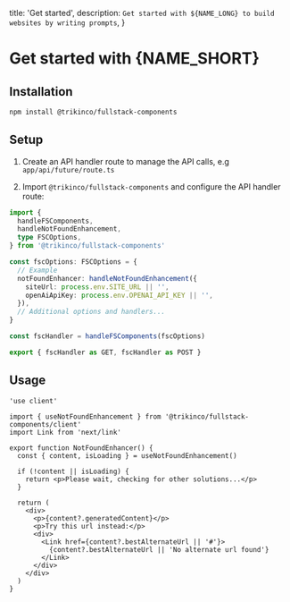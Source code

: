 
  title: 'Get started',
  description: `Get started with ${NAME_LONG} to build websites by writing prompts`,
}

# Get started with {NAME_SHORT}

## Installation

```sh
npm install @trikinco/fullstack-components
```

## Setup

1. Create an API handler route to manage the API calls, e.g `app/api/future/route.ts`

2. Import `@trikinco/fullstack-components` and configure the API handler route:

```ts title="app/api/fsc/route.ts"
import {
  handleFSComponents,
  handleNotFoundEnhancement,
  type FSCOptions,
} from '@trikinco/fullstack-components'

const fscOptions: FSCOptions = {
  // Example
  notFoundEnhancer: handleNotFoundEnhancement({
    siteUrl: process.env.SITE_URL || '',
    openAiApiKey: process.env.OPENAI_API_KEY || '',
  }),
  // Additional options and handlers...
}

const fscHandler = handleFSComponents(fscOptions)

export { fscHandler as GET, fscHandler as POST }
```

## Usage

```tsx title="components/NotFoundEnhancment.tsx"
'use client'

import { useNotFoundEnhancement } from '@trikinco/fullstack-components/client'
import Link from 'next/link'

export function NotFoundEnhancer() {
  const { content, isLoading } = useNotFoundEnhancement()

  if (!content || isLoading) {
    return <p>Please wait, checking for other solutions...</p>
  }

  return (
    <div>
      <p>{content?.generatedContent}</p>
      <p>Try this url instead:</p>
      <div>
        <Link href={content?.bestAlternateUrl || '#'}>
          {content?.bestAlternateUrl || 'No alternate url found'}
        </Link>
      </div>
    </div>
  )
}
```
